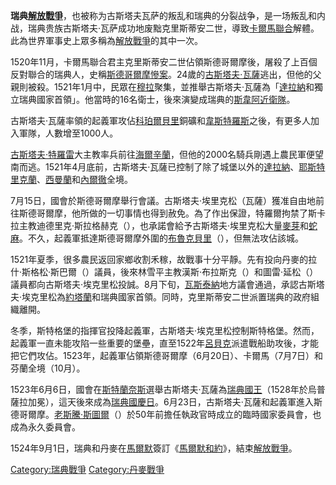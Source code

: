 {{Infobox Military Conflict
|conflict=瑞典解放戰爭
|partof=
|image=[[File:The_Entry_of_King_Gustav_Vasa_of_Sweden_into_Stockholm,_1523_(Carl_Larsson)_-_Nationalmuseum_-_23935.tif|300px]]
|caption=古斯塔夫·瓦薩進入斯德哥爾摩
|date=1521年 - 1523年
|place=[[瑞典|瑞典]]
|casus=
|territory=
|result=瑞典獨立，[[卡爾馬聯合|卡爾馬聯合]]解體
|combatant1=[[File:Sweden_greater_arms_three_crowns.svg|20px]] [[瑞典|瑞典]]對抗聯合起義軍<br />[[File:Flag_of_the_Free_City_of_Lübeck.svg|20px]] [[呂貝克|呂貝克]]（1522年後助戰）
|combatant2=[[File:Flag_of_Denmark.svg|20px]] [[丹麥|丹麥]]
|commander1=[[古斯塔夫·瓦薩|古斯塔夫·瓦薩]]
|commander2=[[克里斯蒂安二世|克里斯蒂安二世]]<br />[[弗雷德里克一世_(丹麥)|弗雷德里克一世]]
|strength1=
|strength2=
|strength3=
|casualties1=
|casualties2=
|casualties3=
|notes=
}}
{{Campaignbox 瑞典解放戰爭}}
{{Campaignbox 丹瑞戰爭}}

'''瑞典[[解放戰爭|解放戰爭]]'''，也被称为古斯塔夫瓦萨的叛乱和瑞典的分裂战争，是一场叛乱和内战，瑞典贵族古斯塔夫·瓦萨成功地废黜克里斯蒂安二世，導致[[卡爾馬聯合|卡爾馬聯合]]解體。此為世界軍事史上眾多稱為[[解放戰爭|解放戰爭]]的其中一次。

1520年11月，卡爾馬聯合君主克里斯蒂安二世佔領斯德哥爾摩後，屠殺了上百個反對聯合的瑞典人，史稱[[斯德哥爾摩慘案|斯德哥爾摩慘案]]。24歲的[[古斯塔夫·瓦薩|古斯塔夫·瓦薩]]逃出，但他的父親則被殺。1521年1月中，民眾在[[穆拉_(瑞典)|穆拉]]聚集，並推舉古斯塔夫·瓦薩為「[[達拉納|達拉納]]和獨立瑞典國家首領」。他當時的16名衛士，後來演變成瑞典的[[斯韋阿近衛隊|斯韋阿近衛隊]]。

古斯塔夫·瓦薩率領的起義軍攻佔[[科珀爾貝里|科珀爾貝里]]銅礦和[[韋斯特羅斯|韋斯特羅斯]]之後，有更多人加入軍隊，人數增至1000人。

[[古斯塔夫·特羅雷|古斯塔夫·特羅雷]]大主教率兵前往[[海爾辛蘭|海爾辛蘭]]，但他的2000名騎兵剛遇上農民軍便望南而逃。1521年4月底前，古斯塔夫·瓦薩已控制了除了城堡以外的[[達拉納|達拉納]]、[[耶斯特里克蘭|耶斯特里克蘭]]、[[西曼蘭|西曼蘭]]和[[內爾徹|內爾徹]]全境。

7月15日，國會於斯德哥爾摩舉行會議。古斯塔夫·埃里克松（瓦薩）獲准自由地前往斯德哥爾摩，他所做的一切事情也得到赦免。為了作出保證，特羅爾拘禁了斯卡拉主教迪德里克·斯拉格赫克（{{lang|sv|Didrik Slagheck}}），也承諾會給予古斯塔夫·埃里克松大量[[麥芽|麥芽]]和[[蛇麻|蛇麻]]。不久，起義軍抵達斯德哥爾摩外圍的[[布魯克貝里|布魯克貝里]]（{{lang|sv|Brunkeberg}}），但無法攻佔該城。

1521年夏季，很多農民返回家鄉收割禾稼，故戰事十分平靜。先有投向丹麥的拉什·斯格松·斯巴爾（{{lang|sv|Lars Siggesson Sparre}}）議員，後來林雪平主教漢斯·布拉斯克（{{lang|sv|Hans Brask}}）和圖雷·延松（{{lang|sv|Ture Jönsson}}）議員都向古斯塔夫·埃克里松投誠。8月下旬，[[瓦斯泰納|瓦斯泰納]]地方議會通過，承認古斯塔夫·埃克里松為[[約塔蘭|約塔蘭]]和瑞典國家首領。同時，克里斯蒂安二世派置瑞典的政府組織離開。

冬季，斯特格堡的指揮官投降起義軍，古斯塔夫·埃克里松控制斯特格堡。然而，起義軍一直未能攻陷一些重要的堡壘，直至1522年[[呂貝克|呂貝克]]派遣戰船助攻後，才能把它們攻佔。1523年，起義軍佔領斯德哥爾摩（6月20日）、卡爾馬（7月7日）和芬蘭全境（10月）。

1523年6月6日，國會在[[斯特蘭奈斯|斯特蘭奈斯]]選舉古斯塔夫·瓦薩為[[瑞典國王|瑞典國王]]（1528年於烏普薩拉加冕），這天後來成為[[瑞典國慶日|瑞典國慶日]]。6月23日，古斯塔夫·瓦薩和起義軍進入斯德哥爾摩。[[老斯騰·斯圖爾|老斯騰·斯圖爾]]（{{lang|sv|Sten Sture den äldre}}）於50年前擔任執政官時成立的臨時國家委員會，也成為永久委員會。

1524年9月1日，瑞典和丹麥在[[馬爾默|馬爾默]]簽訂《[[馬爾默和約|馬爾默和約]]》，結束[[解放戰爭|解放戰爭]]。

[[Category:瑞典戰爭|Category:瑞典戰爭]]
[[Category:丹麥戰爭|Category:丹麥戰爭]]